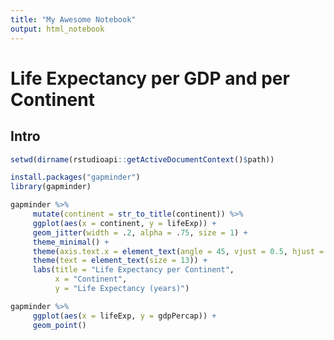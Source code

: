 ```yaml
---
title: "My Awesome Notebook"
output: html_notebook
---
```

# Life Expectancy per GDP and per Continent
## Intro

```r
setwd(dirname(rstudioapi::getActiveDocumentContext()$path))
```

```r
install.packages("gapminder")
library(gapminder)
```


```r
gapminder %>%
     mutate(continent = str_to_title(continent)) %>%
     ggplot(aes(x = continent, y = lifeExp)) + 
     geom_jitter(width = .2, alpha = .75, size = 1) + 
     theme_minimal() +
     theme(axis.text.x = element_text(angle = 45, vjust = 0.5, hjust = .5)) +
     theme(text = element_text(size = 13)) +
     labs(title = "Life Expectancy per Continent",
          x = "Continent", 
          y = "Life Expectancy (years)")
```

```r
gapminder %>%
     ggplot(aes(x = lifeExp, y = gdpPercap)) + 
     geom_point() 
```



